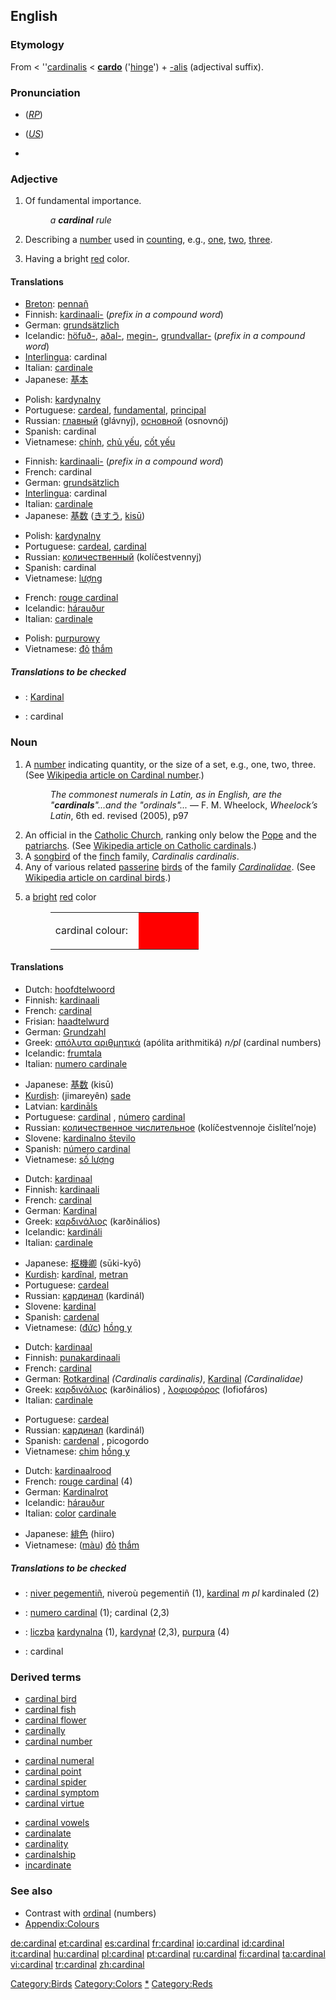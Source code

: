 {{see|Cardinal}}
{{was wotd|2006|June|11}}
==English==
{{wikipedia}}

===Etymology===
From {{ME.}} < {{L.}} ''[[cardinalis]] < '''[[cardo]]''' ('[[hinge]]') + [[-alis]] (adjectival suffix).

===Pronunciation===
*{{IPA|/ˈkɑːdɪnəl/}} (''[[RP]]'')
*{{IPA|/ˈkɑɹdɪnəl/}} (''[[General American|US]]'')
*{{audio|en-us-cardinal.ogg|Audio (US)}}

===Adjective===
{{en-adj}}

# Of fundamental importance.
#: ''a '''cardinal''' rule''
# Describing a [[number]] used in [[count]]ing, e.g., [[one]], [[two]], [[three]].
# {{colour}} Having a bright [[red]] color.

====Translations====
{{trans-top|of fundamental importance}}
*[[Breton]]: [[pennañ]]
*Finnish: [[kardinaali-]] (''prefix in a compound word'')
*German: [[grundsätzlich]]
*Icelandic: [[höfuð-]], [[aðal-]], [[megin-]], [[grundvallar-]] (''prefix in a compound word'')
*[[Interlingua]]: cardinal
*Italian: [[cardinale]]
*Japanese: [[基本]]
{{trans-mid}}
*Polish: [[kardynalny]] {{m}}
*Portuguese: [[cardeal]], [[fundamental]], [[principal]]
*Russian: [[главный]] (glávnyj), [[основной]] (osnovnój)
*Spanish: cardinal
*Vietnamese: [[chính]], [[chủ yếu]], [[cốt yếu]]
{{trans-bottom}}

{{trans-top|describing a number that indicates quantity}}
*Finnish: [[kardinaali-]] (''prefix in a compound word'')
*French: cardinal
*German: [[grundsätzlich]]
*[[Interlingua]]: cardinal
*Italian: [[cardinale]]
*Japanese: [[基数]] ([[きすう]], [[kisū]])
{{trans-mid}}
*Polish: [[kardynalny]] {{m}}
*Portuguese: [[cardeal]], [[#Portuguese|cardinal]]
*Russian: [[количественный]] (kolíčestvennyj)
*Spanish: cardinal
*Vietnamese: [[lượng]]
{{trans-bottom}}

{{trans-top|having a bright red color}}
*French: [[rouge cardinal]]
*Icelandic: [[hárauður]]
*Italian: [[cardinale]]
{{trans-mid}}
*Polish: [[purpurowy]] {{m}}
*Vietnamese: [[đỏ]] [[thắm]]
{{trans-bottom}}

=====Translations to be checked=====
{{checktrans}}
*{{ttbc|Indonesian}}: [[Kardinal]]
*{{ttbc|Romanian}}: cardinal

===Noun===
{{en-noun}}

# A [[number]] indicating quantity, or the size of a set, e.g., one, two, three. (See [[w:Cardinal_number|Wikipedia article on Cardinal number]].)
#: ''The commonest numerals in Latin, as in English, are the "'''cardinals'''"...and the "ordinals"...'' — F. M. Wheelock, ''Wheelock’s Latin'', 6th ed. revised (2005), p97
# An official in the [[w:Catholicism|Catholic Church]], ranking only below the [[w:Pope|Pope]] and the [[patriarch]]s. (See [[w:Cardinal_(Catholicism)|Wikipedia article on Catholic cardinals]].)
# A [[songbird]] of the [[finch]] family, ''Cardinalis cardinalis''.
# Any of various related [[passerine]] [[bird]]s of the family ''[[Cardinalidae]]''. (See [[w:Cardinal_(bird)|Wikipedia article on cardinal birds]].)
# {{colour}} a [[bright]] [[red]] color
#:<table><tr><td>cardinal colour: &nbsp;</td><td bgcolor="#FF0000" width="80">&nbsp; </td></tr></table>

====Translations====
{{trans-top|number}}
*Dutch: [[hoofdtelwoord]] {{n}}
*Finnish: [[kardinaali]]
*French: [[cardinal]]
*Frisian: [[haadtelwurd]]
*German: [[Grundzahl]] {{f}}
*Greek: [[απόλυτα αριθμητικά]] (apólita arithmitiká) ''n/pl'' (cardinal numbers)
*Icelandic: [[frumtala]] {{f}}
*Italian: [[numero cardinale]] {{m}}
{{trans-mid}}
*Japanese: [[基数]] (kisū)
*[[Kurdish]]: (jimareyên) [[sade]]
*Latvian: [[kardināls]]
*Portuguese: [[cardinal]] {{m}}, [[número]] [[cardinal]] {{m}}
*Russian: [[количественное числительное]] (kolíčestvennoje čislítel’noje) {{n}}
*Slovene: [[kardinalno število]] {{n}}
*Spanish: [[número cardinal]] {{m}}
*Vietnamese: [[số lượng]]
{{trans-bottom}}

{{trans-top|official in Catholic Church}}
*Dutch: [[kardinaal]] {{m}}
*Finnish: [[kardinaali]]
*French: [[cardinal]] {{m}}
*German: [[Kardinal]] {{m}}
*Greek: [[καρδινάλιος]] (karðinálios) {{m}}
*Icelandic: [[kardináli]] {{m}}
*Italian: [[cardinale]] {{m}}
{{trans-mid}}
*Japanese: [[枢機卿]] (sūki-kyō)
*[[Kurdish]]: [[kardînal]], [[metran]]
*Portuguese: [[cardeal]] {{m}}
*Russian: [[кардинал]] (kardinál) {{m}}
*Slovene: [[kardinal]] {{m}}
*Spanish: [[cardenal]] {{m}}
*Vietnamese: ([[đức]]) [[hồng y]]
{{trans-bottom}}

{{trans-top|bird}}
*Dutch: [[kardinaal]] {{m}}
*Finnish: [[punakardinaali]]
*French: [[cardinal]] {{m}}
*German: [[Rotkardinal]] {{m}} ''(Cardinalis cardinalis)'', [[Kardinal]] {{m}} ''(Cardinalidae)''
*Greek: [[καρδινάλιος]] (karðinálios) {{m}}, [[λοφιοφόρος]] (lofiofáros) {{m}}
*Italian: [[cardinale]] {{m}}
{{trans-mid}}
*Portuguese: [[cardeal]] {{m}}
*Russian: [[кардинал]] (kardinál) {{m}}
*Spanish: [[cardenal]] {{m}}, picogordo {{m}}
*Vietnamese: [[chim]] [[hồng y]]
{{trans-bottom}}

{{trans-top|colour}}
*Dutch: [[kardinaalrood]] {{n}}
*French: [[rouge cardinal]] (4)
*German: [[Kardinalrot]] {{n}}
*Icelandic: [[hárauður]] {{m}}
*Italian: [[color]] [[cardinale]] {{m}}
{{trans-mid}}
*Japanese: [[緋色]] (hiiro)
*Vietnamese: ([[màu]]) [[đỏ]] [[thắm]]
{{trans-bottom}}

=====Translations to be checked=====
{{checktrans}}
<!--Remove this section once all of the translations below have been moved into the tables above.-->
*{{ttbc|Breton}}: [[niver pegementiñ]], niveroù pegementiñ {{p}} (1), [[kardinal]] ''m pl'' kardinaled (2)
*{{ttbc|Interlingua}}: [[numero cardinal]] (1); cardinal (2,3)
*{{ttbc|Polish}}: [[liczba]] [[kardynalna]] {{f}} (1), [[kardynał]] {{m}} (2,3), [[purpura]] {{f}} (4)
*{{ttbc|Romanian}}: cardinal

===Derived terms===
{{top3}}
*[[cardinal bird]]
*[[cardinal fish]]
*[[cardinal flower]]
*[[cardinally]]
*[[cardinal number]]
{{mid3}}
*[[cardinal numeral]]
*[[cardinal point]]
*[[cardinal spider]]
*[[cardinal symptom]]
*[[cardinal virtue]]
{{mid3}}
*[[cardinal vowels]]
*[[cardinalate]]
*[[cardinality]]
*[[cardinalship]]
*[[incardinate]]
{{bottom}}

===See also===
*Contrast with [[ordinal]] (numbers)
*[[Wiktionary_Appendix:Colours|Appendix:Colours]]

[[Category:Birds]]
[[Category:Colors]]
[[Category:Numbers|*]]
[[Category:Reds]]

[[de:cardinal]]
[[et:cardinal]]
[[es:cardinal]]
[[fr:cardinal]]
[[io:cardinal]]
[[id:cardinal]]
[[it:cardinal]]
[[hu:cardinal]]
[[pl:cardinal]]
[[pt:cardinal]]
[[ru:cardinal]]
[[fi:cardinal]]
[[ta:cardinal]]
[[vi:cardinal]]
[[tr:cardinal]]
[[zh:cardinal]]